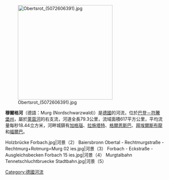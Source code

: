 [[Image:Obertsrot_(5072606391).jpg|300px]]

'''穆爾格河'''（德語：Murg (Nordschwarzwald)）是[[德國|德國]]的河流，位於[[巴登－符騰堡州|巴登－符騰堡州]]，屬於[[萊茵河|萊茵河]]的右支流，河道全長79.3公里，流域面積617平方公里，平均流量每秒18.44立方米，河畔城鎮有[[加格瑙|加格瑙]]、[[拉施塔特|拉施塔特]]、[[格爾恩斯巴|格爾恩斯巴]]、[[拜埃爾斯布龍|拜埃爾斯布龍]]和[[福爾巴|福爾巴]]。
<gallery>
Holzbrücke Forbach.jpg|河景（2）
Baiersbronn Obertal - Rechtmurgstraße - Rechtmurg+Rotmurg=Murg 02 ies.jpg|河景（3）
Forbach - Eckstraße - Ausgleichsbecken Forbach 15 ies.jpg|河景（4）
Murgtalbahn Tennetschluchtbruecke Stadtbahn.jpg|河景（5）
</gallery>

{{Authority control}}
{{Germany-geo-stub}}
[[Category:德國河流|Category:德國河流]]